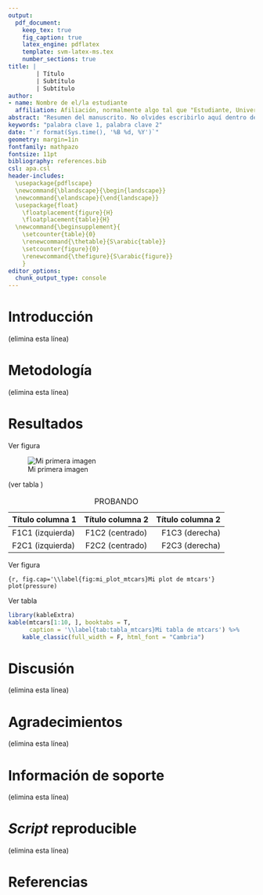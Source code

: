 ```yaml
---
output:
  pdf_document:
    keep_tex: true
    fig_caption: true
    latex_engine: pdflatex
    template: svm-latex-ms.tex
    number_sections: true
title: | 
        | Título
        | Subtítulo
        | Subtítulo
author:
- name: Nombre de el/la estudiante
  affiliation: Afiliación, normalmente algo tal que "Estudiante, Universidad Autónoma de Santo Domingo (UASD)"
abstract: "Resumen del manuscrito. No olvides escribirlo aquí dentro de las comillas"
keywords: "palabra clave 1, palabra clave 2"
date: "`r format(Sys.time(), '%B %d, %Y')`"
geometry: margin=1in
fontfamily: mathpazo
fontsize: 11pt
bibliography: references.bib
csl: apa.csl
header-includes:
  \usepackage{pdflscape}
  \newcommand{\blandscape}{\begin{landscape}}
  \newcommand{\elandscape}{\end{landscape}}
  \usepackage{float}
    \floatplacement{figure}{H}
    \floatplacement{table}{H}
  \newcommand{\beginsupplement}{
    \setcounter{table}{0}
    \renewcommand{\thetable}{S\arabic{table}}
    \setcounter{figure}{0}
    \renewcommand{\thefigure}{S\arabic{figure}}
    }
editor_options: 
  chunk_output_type: console
---
```


# Introducción

\ldots (elimina esta línea)

# Metodología

\ldots (elimina esta línea)

# Resultados

Ver figura \ref{fig:mi_figura}

![\label{fig:mi_figura}Mi primera imagen](test.jpg)

(ver tabla \ref{tab:mi_tabla})

| Título columna 1 | Título columna 2 | Título columna 2 |
|:-----------------|:----------------:|-----------------:|
| F1C1 (izquierda) | F1C2 (centrado)  |   F1C3 (derecha) |
| F2C1 (izquierda) | F2C2 (centrado)  |   F2C3 (derecha) |

: \label{tab:mi_tabla} PROBANDO

Ver figura \ref{fig:mi_plot_mtcars}

```{r, fig.cap='\\label{fig:mi_plot_mtcars}Mi plot de mtcars'}
plot(pressure)
```

Ver tabla \ref{tab:tabla_mtcars}

```r
library(kableExtra)
kable(mtcars[1:10, ], booktabs = T,
      caption = '\\label{tab:tabla_mtcars}Mi tabla de mtcars') %>% 
    kable_classic(full_width = F, html_font = "Cambria")
```

# Discusión  

\ldots (elimina esta línea)

# Agradecimientos

\ldots (elimina esta línea)

# Información de soporte

\ldots (elimina esta línea)

# *Script* reproducible

\ldots (elimina esta línea)

# Referencias
